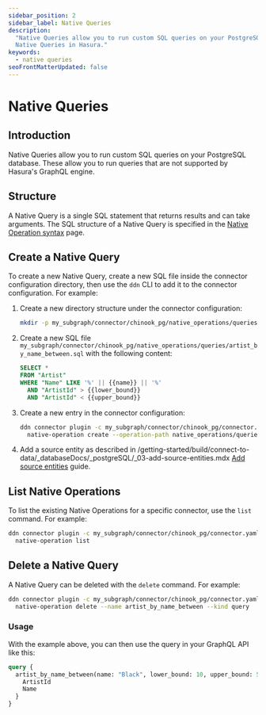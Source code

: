 ```yaml
---
sidebar_position: 2
sidebar_label: Native Queries
description:
  "Native Queries allow you to run custom SQL queries on your PostgreSQL database. This page explains how to configure
  Native Queries in Hasura."
keywords:
  - native queries
seoFrontMatterUpdated: false
---
```


# Native Queries

## Introduction

Native Queries allow you to run custom SQL queries on your PostgreSQL database. These allow you to run queries that are
not supported by Hasura's GraphQL engine.

## Structure

A Native Query is a single SQL statement that returns results and can take arguments.
The SQL structure of a Native Query is specified in the [Native Operation syntax](/connectors/postgresql/native-operations/syntax.mdx) page.

## Create a Native Query

To create a new Native Query, create a new SQL file inside the connector configuration directory, then use the `ddn` CLI
to add it to the connector configuration. For example:

1. Create a new directory structure under the connector configuration:

   ```sh
   mkdir -p my_subgraph/connector/chinook_pg/native_operations/queries/
   ```

2. Create a new SQL file `my_subgraph/connector/chinook_pg/native_operations/queries/artist_by_name_between.sql`
   with the following content:

   ```sql
   SELECT *
   FROM "Artist"
   WHERE "Name" LIKE '%' || {{name}} || '%'
     AND "ArtistId" > {{lower_bound}}
     AND "ArtistId" < {{upper_bound}}
   ```

3. Create a new entry in the connector configuration:

   ```sh
   ddn connector plugin -c my_subgraph/connector/chinook_pg/connector.yaml -- \
     native-operation create --operation-path native_operations/queries/artist_by_name_between.sql --kind query
   ```

4. Add a source entity as described in /getting-started/build/connect-to-data/_databaseDocs/_postgreSQL/_03-add-source-entities.mdx
[Add source entities](/getting-started/build/connect-to-data/_databaseDocs/_postgreSQL/_03-add-source-entities.mdx) guide.

## List Native Operations

To list the existing Native Operations for a specific connector, use the `list` command. For example:

```sh
ddn connector plugin -c my_subgraph/connector/chinook_pg/connector.yaml -- \
  native-operation list
```

## Delete a Native Query

A Native Query can be deleted with the `delete` command. For example:

```sh
ddn connector plugin -c my_subgraph/connector/chinook_pg/connector.yaml -- \
  native-operation delete --name artist_by_name_between --kind query
```

### Usage

With the example above, you can then use the query in your GraphQL API like this:

```graphql
query {
  artist_by_name_between(name: "Black", lower_bound: 10, upper_bound: 50) {
    ArtistId
    Name
  }
}
```

